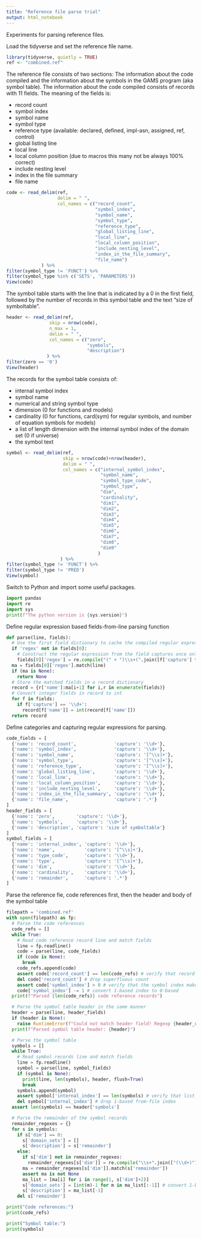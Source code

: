 ```yaml
---
title: "Reference file parse trial"
output: html_notebook
---
```


Experiments for parsing reference files.

Load the tidyverse and set the reference file name.

```r
library(tidyverse, quietly = TRUE)
ref <- "combined.ref"
```

The reference file consists of two sections: The information about the code
compiled and the information about the symbols in the GAMS program
(aka symbol table). The information about the code compiled consists of
records with 11 fields. The meaning of the fields is:

- record count
- symbol index
- symbol name
- symbol type
- reference type (available: declared, defined, impl-asn, assigned, ref, control)
- global listing line
- local line
- local column position (due to macros this many not be always 100% correct)
- include nesting level
- index in the file summary
- file name

```r
code <- read_delim(ref,
                   delim = " ",
                   col_names = c("record_count",
                                 "symbol_index",
                                 "symbol_name",
                                 "symbol_type",
                                 "reference_type",
                                 "global_listing_line",
                                 "local_line",
                                 "local_column_position",
                                 "include_nesting_level",
                                 "index_in_the_file_summary",
                                 "file_name")
             ) %>%
filter(symbol_type != 'FUNCT') %>%
filter(symbol_type %in% c('SETS', 'PARAMETERS'))
View(code)
```

The symbol table starts with the line that is indicated by a 0 in the first
field, followed by the number of records in this symbol table and the text
"size of symboltable".

```r
header <- read_delim(ref,
                skip = nrow(code),
                n_max = 1,
                delim = " ",
                col_names = c("zero",
                              "symbols",
                              "description")
               ) %>%
filter(zero == '0')
View(header)
```

The records for the symbol table consists of:

- internal symbol index
- symbol name
- numerical and string symbol type
- dimension (0 for functions and models)
- cardinality (0 for functions, card(sym) for regular symbols, and number of equation symbols for models) 
- a list of length dimension with the internal symbol index of the domain set (0 if universe)
- the symbol text

```r
symbol <- read_delim(ref,
                     skip = nrow(code)+nrow(header),
                     delim = " ",
                     col_names = c("internal_symbol_index",
                                   "symbol_name",
                                   "symbol_type_code",
                                   "symbol_type",
                                   "dim",
                                   "cardinality",
                                   "dim1",
                                   "dim2",
                                   "dim3",
                                   "dim4",
                                   "dim5",
                                   "dim6",
                                   "dim7",
                                   "dim8",
                                   "dim9"
                                  )
                    ) %>%
filter(symbol_type != 'FUNCT') %>%
filter(symbol_type != 'PRED')
View(symbol)
```
Switch to Python and import some useful packages.
```python
import pandas
import re
import sys
print(f"The python version is {sys.version}")
```
Define regular expression based fields-from-line parsing function
```python
def parse(line, fields):
  # Use the first field dictionary to cache the compiled regular expression
  if 'regex' not in fields[0]:
    # Construct the regular expression from the field captures once only
    fields[0]['regex'] = re.compile("(" + ")\\s+(".join([f['capture'] for f in fields]) + ")$")
  ma = fields[0]['regex'].match(line)
  if (ma is None):
    return None
  # Store the matched fields in a record dictionary
  record = {r['name']:ma[i+1] for i,r in enumerate(fields)}
  # Convert integer fields in record to int
  for f in fields:
    if f['capture'] == '\\d+':
      record[f['name']] = int(record[f['name']])
  return record
```

Define categories and capturing regular expressions for parsing.
```python
code_fields = [
  {'name': 'record_count',              'capture': '\\d+'},
  {'name': 'symbol_index',              'capture': '\\d+'},
  {'name': 'symbol_name',               'capture': '[^\\s]+'},
  {'name': 'symbol_type',               'capture': '[^\\s]+'},
  {'name': 'reference_type',            'capture': '[^\\s]+'},
  {'name': 'global_listing_line',       'capture': '\\d+'},
  {'name': 'local_line',                'capture': '\\d+'},
  {'name': 'local_column_position',     'capture': '\\d+'},
  {'name': 'include_nesting_level',     'capture': '\\d+'},
  {'name': 'index_in_the_file_summary', 'capture': '\\d+'},
  {'name': 'file_name',                 'capture': '.*'}
]
header_fields = [
  {'name': 'zero',        'capture': '\\d+'},
  {'name': 'symbols',     'capture': '\\d+'},
  {'name': 'description', 'capture': 'size of symboltable'}
]
symbol_fields = [
  {'name': 'internal_index', 'capture': '\\d+'},
  {'name': 'name',           'capture': '[^\\s]+'},
  {'name': 'type_code',      'capture': '\\d+'},
  {'name': 'type',           'capture': '[^\\s]+'},
  {'name': 'dim',            'capture': '\\d+'},
  {'name': 'cardinality',    'capture': '\\d+'},
  {'name': 'remainder',      'capture': '.*'}
]
```

Parse the reference fie, code references first, then the header and body of the symbol table

```python
filepath = 'combined.ref'
with open(filepath) as fp:
  # Parse the code references
  code_refs = []
  while True:
    # Read code reference record line and match fields
    line = fp.readline()
    code = parse(line, code_fields)
    if (code is None):
      break
    code_refs.append(code)
    assert code['record_count'] == len(code_refs) # verify that record count is sequential and hence implied by list index
    del code['record_count'] # drop superfluous count
    assert code['symbol_index'] > 0 # verify that the symbol index makes sense
    code['symbol_index'] -= 1 # convert 1-based index to 0-based
  print(f"Parsed {len(code_refs)} code reference records")

  # Parse the symbol table header in the same manner
  header = parse(line, header_fields)
  if (header is None):
    raise RuntimeError(f"Could not match header field! Regexp {header_regex} did not match line '{line}'")
  print(f"Parsed symbol table header: {header}")

  # Parse the symbol table
  symbols = []
  while True:
    # Read symbol records line and match fields
    line = fp.readline()
    symbol = parse(line, symbol_fields)
    if (symbol is None):
      print(line, len(symbols), header, flush=True)
      break
    symbols.append(symbol)
    assert symbol['internal_index'] == len(symbols) # verify that list indexing (0-based) can be used instead
    del symbol['internal_index'] # drop 1-based from-file index
  assert len(symbols) == header['symbols']

  # Parse the remainder of the symbol records
  remainder_regexes = {}
  for s in symbols:
    if s['dim'] == 0:
      s['domain_sets'] = []
      s['description'] = s['remainder']
    else:
      if s['dim'] not in remainder_regexes:
        remainder_regexes[s['dim']] = re.compile("\\s+".join(["(\\d+)"]*s['dim']) + "\\s+(.*)$")
      ma = remainder_regexes[s['dim']].match(s['remainder'])
      assert ma is not None
      ma_list = [ma[i] for i in range(1, s['dim']+2)]
      s['domain_sets'] = [int(m)-1 for m in ma_list[:-1]] # convert 1-based index to 0-based, with -1 == *
      s['description'] = ma_list[-1]
    del s['remainder']

print("Code references:")
print(code_refs)

print("Symbol table:")
print(symbols)
```

